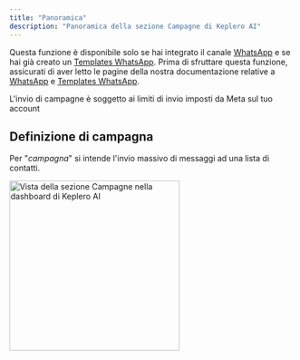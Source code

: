 ```yaml
---
title: "Panoramica"
description: "Panoramica della sezione Campagne di Keplero AI"
---
```

<Warning>Questa funzione è disponibile solo se hai integrato il canale <a href="/integrazioni/whatsapp">WhatsApp</a> e se hai già creato un <a href="/integrazioni/templates-whatsapp">Templates WhatsApp</a>. 
Prima di sfruttare questa funzione, assicurati di aver letto le pagine della nostra documentazione relative a <a href="/integrazioni/whatsapp">WhatsApp</a> e <a href="/integrazioni/templates-whatsapp">Templates WhatsApp</a>.</Warning>


<Note>L'invio di campagne è soggetto ai limiti di invio imposti da Meta sul tuo account</Note>

## Definizione di campagna

Per "*campagna*" si intende l'invio massivo di messaggi ad una lista di contatti.

<Frame>
  <img
    src="/images/dashboard/campagne/campagne-1.png"
    alt="Vista della sezione Campagne nella dashboard di Keplero AI"
    noZoom
    height="300"
    className="rounded-lg"
  />
</Frame>